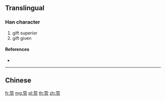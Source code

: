 {{character info/new}}
{{also|贄}}
==Translingual==

===Han character===
{{Han char|rn=154|rad=贝|as=06|sn=10|four=|canj=QIBO}}

# gift superior
# gift given

====References====
* {{Han ref|kx=1213.211|hdz=63637.060|uh=8D3D|ud=36157}}

----

==Chinese==
{{zh-see|贄}}

[[fr:贽]]
[[mg:贽]]
[[pl:贽]]
[[th:贽]]
[[zh:贽]]